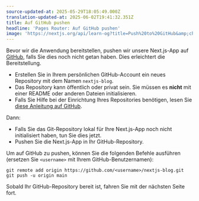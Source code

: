 ```yaml
---
source-updated-at: 2025-05-29T18:05:49.000Z
translation-updated-at: 2025-06-02T19:41:32.351Z
title: Auf GitHub pushen
headline: 'Pages Router: Auf GitHub pushen'
image: 'https://nextjs.org/api/learn-og?title=Push%20to%20GitHub&amp;chapter=43'
---
```


Bevor wir die Anwendung bereitstellen, pushen wir unsere Next.js-App auf [GitHub](https://github.com/vercel/next.js), falls Sie dies noch nicht getan haben. Dies erleichtert die Bereitstellung.

*   Erstellen Sie in Ihrem persönlichen GitHub-Account ein neues Repository mit dem Namen `nextjs-blog`.
*   Das Repository kann öffentlich oder privat sein. Sie müssen es **nicht** mit einer README oder anderen Dateien initialisieren.
*   Falls Sie Hilfe bei der Einrichtung Ihres Repositories benötigen, lesen Sie [diese Anleitung auf GitHub](https://help.github.com/en/github/getting-started-with-github/create-a-repo).

Dann:

*   Falls Sie das Git-Repository lokal für Ihre Next.js-App noch nicht initialisiert haben, tun Sie dies jetzt.
*   Pushen Sie die Next.js-App in Ihr GitHub-Repository.

Um auf GitHub zu pushen, können Sie die folgenden Befehle ausführen (ersetzen Sie `<username>` mit Ihrem GitHub-Benutzernamen):

```
git remote add origin https://github.com/<username>/nextjs-blog.git
git push -u origin main
```

Sobald Ihr GitHub-Repository bereit ist, fahren Sie mit der nächsten Seite fort.